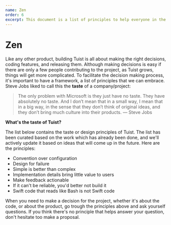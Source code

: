 ```yaml
---
name: Zen
order: 6
excerpt: This document is a list of principles to help everyone in the project make decisions that are aligned with the project's philosophy.
---
```


# Zen

Like any other product, building Tuist is all about making the right decisions, coding features, and releasing them. Although making decisions is easy if there are only a few people contributing to the project, as Tuist grows, things will get more complicated. To facilitate the decision making process, it's important to have a framework, a list of principles that we can embrace. Steve Jobs liked to call this the **taste** of a company/project:

> The only problem with Microsoft is they just have no taste. They have absolutely no taste. And I don’t mean that in a small way, I mean that in a big way, in the sense that they don’t think of original ideas, and they don’t bring much culture into their products. — Steve Jobs

**What's the taste of Tuist?**

The list below contains the taste or design principles of Tuist. The list has been curated based on the work which has already been done, and we'll actively update it based on ideas that will come up in the future. Here are the principles:

- Convention over configuration
- Design for failure
- Simple is better than complex
- Implementation details bring little value to users
- Make feedback actionable
- If it can't be reliable, you'd better not build it
- Swift code that reads like Bash is not Swift code

When you need to make a decision for the project, whether it's about the code, or about the product, go trough the principles above and ask yourself questions. If you think there's no principle that helps answer your question, don't hesitate too make a proposal.
